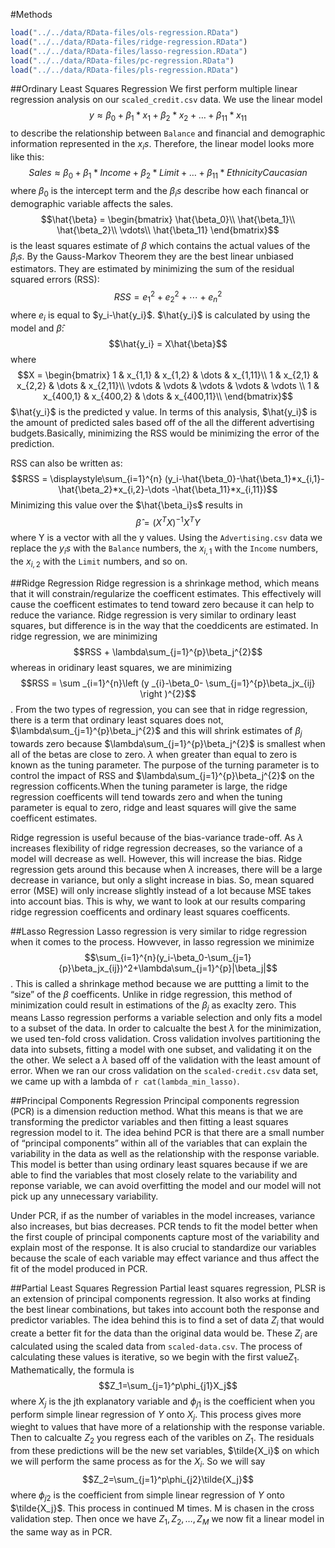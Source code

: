 #Methods
```{r, echo = FALSE, include = FALSE}
load("../../data/RData-files/ols-regression.RData")
load("../../data/RData-files/ridge-regression.RData")
load("../../data/RData-files/lasso-regression.RData")
load("../../data/RData-files/pc-regression.RData")
load("../../data/RData-files/pls-regression.RData")
```
##Ordinary Least Squares Regression
We first perform multiple linear regression analysis on our `scaled_credit.csv` data. We use the linear model $$y \approx \beta_0 + \beta_1*x_1 + \beta_2*x_2 + \dots + \beta_11*x_11$$ to describe the relationship between `Balance` and financial and demographic information represented in the $x_is$. Therefore, the linear model looks more like this: $$Sales \approx \beta_0 + \beta_1*Income+ \beta_2*Limit + \dots + \beta_11*EthnicityCaucasian$$ where $\beta_0$ is the intercept term and the $\beta_is$ describe how each financal or demographic variable affects the sales. 
$$\hat{\beta} = \begin{bmatrix}
\hat{\beta_0}\\
\hat{\beta_1}\\
\hat{\beta_2}\\
\vdots\\
\hat{\beta_11}
\end{bmatrix}$$
is the least squares estimate of $\beta$ which contains the actual values of the $\beta_is$. By the Gauss-Markov Theorem they are the best linear unbiased estimators. They are estimated by minimizing the sum of the residual squared errors (RSS): $$RSS = e^2_1+e^2_2+ \cdots +e^2_n$$ where $e_i$ is equal to $y_i-\hat{y_i}$.  $\hat{y_i}$ is calculated by using the model and $\hat{\beta}$: $$\hat{y_i} = X\hat{\beta}$$ where $$X = \begin{bmatrix}
1 & x_{1,1} & x_{1,2} & \dots & x_{1,11}\\
1 & x_{2,1} & x_{2,2} & \dots & x_{2,11}\\
\vdots & \vdots & \vdots & \vdots & \vdots \\
1 & x_{400,1} & x_{400,2} & \dots & x_{400,11}\\
\end{bmatrix}$$
$\hat{y_i}$ is the predicted y value. In terms of this analysis, $\hat{y_i}$ is the amount of predicted sales based off of the all the different advertising budgets.Basically, minimizing the RSS would be minimizing the error of the prediction. 

RSS can also be written as: $$RSS = \displaystyle\sum_{i=1}^{n} (y_i-\hat{\beta_0}-\hat{\beta_1}*x_{i,1}-\hat{\beta_2}*x_{i,2}-\dots -\hat{\beta_11}*x_{i,11})$$ Minimizing this value over the $\hat{\beta_i}s$ results in $$\hat{\beta} = (X^TX)^{-1}X^TY$$ where Y is a vector with all the y values. Using the `Advertising.csv` data we replace the $y_is$ with the `Balance` numbers, the $x_{i,1}$ with the `Income` numbers, the $x_{i,2}$ with the `Limit` numbers, and so on. 

##Ridge Regression
Ridge regression is a shrinkage method, which means that it will constrain/regularize the coefficent estimates. This effectively will cause the coefficent estimates to tend toward zero because it can help to reduce the variance. Ridge regression is very similar to ordinary least squares, but difference is in the way that the coeddicents are estimated. In ridge regression, we are minimizing $$RSS + \lambda\sum_{j=1}^{p}\beta_j^{2}$$ whereas in oridinary least squares, we are minimizing $$RSS = \sum _{i=1}^{n}\left (y _{i}-\beta_0- \sum_{j=1}^{p}\beta_jx_{ij} \right )^{2}$$. From the two types of regression, you can see that in ridge regression, there is a term that ordinary least squares does not, $\lambda\sum_{j=1}^{p}\beta_j^{2}$ and this will shrink estimates of $\beta_j$ towards zero because $\lambda\sum_{j=1}^{p}\beta_j^{2}$ is smallest when all of the betas are close to zero. $\lambda$ when greater than equal to zero is known as the tuning parameter. The purpose of the turning parameter is to control the impact of RSS and $\lambda\sum_{j=1}^{p}\beta_j^{2}$ on the regression cofficents.When the tuning parameter is large, the ridge regression coefficents will tend towards zero and when the tuning parameter is equal to zero, ridge and least squares will give the same coefficent estimates. 

Ridge regression is useful because of the bias-variance trade-off. As $\lambda$ increases flexibility of ridge regression decreases, so the variance of a model will decrease as well. However, this will increase the bias. Ridge regression gets around this because when $\lambda$ increases, there will be a large decrease in variance, but only a slight increase in bias. So, mean squared error (MSE) will only increase slightly instead of a lot because MSE takes into account bias. This is why, we want to look at our results comparing ridge regression coefficents and ordinary least squares coefficents. 

##Lasso Regression
Lasso regression is very similar to ridge regression when it comes to the process. Howvever, in lasso regression we minimize $$\sum_{i=1}^{n}(y_i-\beta_0-\sum_{j=1}{p}\beta_jx_{ij})^2+\lambda\sum_{j=1}^{p}|\beta_j|$$. This is called a shrinkage method because we are puttting a limit to the "size" of the $\beta$ coefficents. Unlike in ridge regression, this method of minimization could result in estimations of the $\beta_j$ as exaclty zero. This means Lasso regression performs a variable selection and only fits a model to a subset of the data. 
In order to calcualte the best $\lambda$ for the minimization, we used ten-fold cross validation. Cross validation involves partitioning the data into subsets, fitting a model with one subset, and validating it on the the other. We select a $\lambda$ based off of the validation with the least amount of error. When we ran our cross validation on the `scaled-credit.csv` data set, we came up with a lambda of `r cat(lambda_min_lasso)`. 

##Principal Components Regression
Principal components regression (PCR) is a dimension reduction method. What this means is that we are transforming the predictor variables and then fitting a least squares regression model to it. The idea behind PCR is that there are a small number of "principal components" within all of the variables that can explain the variability in the data as well as the relationship with the response variable. This model is better than using ordinary least squares because if we are able to find the variables that most closely relate to the variability and reponse variable, we can avoid overfitting the model and our model will not pick up any unnecessary variability. 

Under PCR, if as the number of variables in the model increases, variance also increases, but bias decreases. PCR tends to fit the model better when the first couple of principal components capture most of the variability and explain most of the response. It is also crucial to standardize our variables because the scale of each variable may effect variance and thus affect the fit of the model produced in PCR.

##Partial Least Squares Regression
Partial least squares regression, PLSR is an extension of principal components regression. It also works at finding the best linear combinations, but takes into account both the response and predictor variables. The idea behind this is to find a set of data $Z_i$ that would create a better fit for the data than the original data would be.
These $Z_i$ are calculated using the scaled data from `scaled-data.csv`. The process of calculating these values is iterative, so we begin with the first value$Z_1$. Mathematically, the formula is $$Z_1=\sum_{j=1}^p\phi_{j1}X_j$$ where $X_j$ is the jth explanatory variable and $\phi_{j1}$ is the coefficient when you perform simple linear regression of $Y$ onto $X_j$. This process gives more wieght to values that have more of a relationship with the response variable. 
Then to calcualte $Z_2$ you regress each of the varibles on $Z_1$. The residuals from these predictions will be the new set variables, $\tilde{X_i}$ on which we will perform the same process as for the $X_i$. So we will say $$Z_2=\sum_{j=1}^p\phi_{j2}\tilde{X_j}$$ where $\phi_{j2}$ is the coefficient from simple linear regression of $Y$ onto $\tilde{X_j}$. This process in continued M times. M is chasen in the cross validation step. Then once we have $Z_1, Z_2, \dots, Z_M$ we now fit a linear model in the same way as in PCR. 